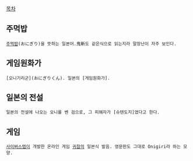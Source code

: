 [[목차]]

== 주먹밥 ==
 [[주먹밥]](おにぎり)을 뜻하는 일본어.鬼斬도 같은식으로 읽는지라 말장난이 자주 보인다.

== 게임원화가 ==
 [오니기리군](おにぎりくん). 일본의 [게임원화가].

== 일본의 전설 ==
 일본의 전설에 나오는 오니를 벤 검으로, 그 피해자가 [슈텐도지]였다고 한다.

== 게임 ==
 [[사이버스텝]]이 개발한 온라인 게임 [[귀참]]의 일본식 발음. 영문판도 그대로 Onigiri라 하는 모양.
